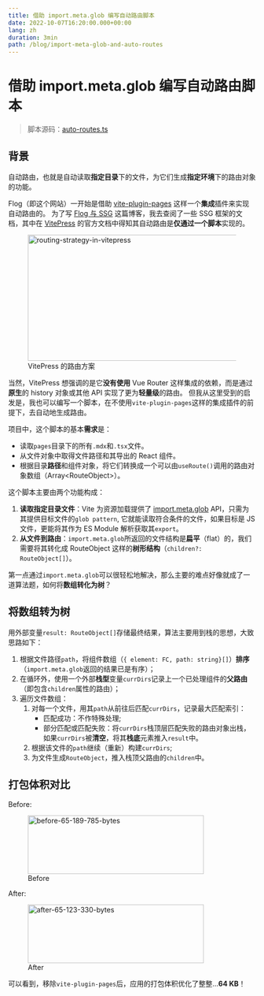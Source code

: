 ```yaml
---
title: 借助 import.meta.glob 编写自动路由脚本
date: 2022-10-07T16:20:00.000+00:00
lang: zh
duration: 3min
path: /blog/import-meta-glob-and-auto-routes
---
```


# 借助 import.meta.glob 编写自动路由脚本

> 脚本源码：[auto-routes.ts](https://github.com/3fuyang/3fuyang.github.io/blob/master/src/routes/auto-routes.ts)

## 背景

自动路由，也就是自动读取**指定目录**下的文件，为它们生成**指定环境**下的路由对象的功能。

Flog（即这个网站）一开始是借助 [vite-plugin-pages](https://github.com/hannoeru/vite-plugin-pages) 这样一个**集成**插件来实现自动路由的。
为了写 [Flog 与 SSG](https://3fuyang.github.io/blog/ssg-in-flog#自动路由) 这篇博客，我去查阅了一些 SSG 框架的文档，其中在 [VitePress](https://vitepress.vuejs.org/)
的官方文档中得知其自动路由是**仅通过一个脚本**实现的。

<figure>
  <picture>
    <source type="image/avif" srcSet="/images/import-meta-glob-and-auto-routes/flog-and-ssg.avif" />
    <source type="image/webp" srcSet="/images/import-meta-glob-and-auto-routes/flog-and-ssg.webp" />
    <img width="947" height="256" alt="routing-strategy-in-vitepress" src="/images/import-meta-glob-and-auto-routes/flog-and-ssg.jpg" className="invertable" />
  </picture>
  <figcaption>VitePress 的路由方案</figcaption>
</figure>

当然，VitePress 想强调的是它**没有使用** Vue Router 这样集成的依赖，而是通过**原生**的 history 对象或其他 API 实现了更为**轻量级**的路由。
但我从这里受到的启发是，我也可以编写一个脚本，在不使用`vite-plugin-pages`这样的集成插件的前提下，去自动地生成路由。

项目中，这个脚本的基本**需求**是：
+ 读取`pages`目录下的所有`.mdx`和`.tsx`文件。
+ 从文件对象中取得文件路径和其导出的 React 组件。
+ 根据目录**路径**和组件对象，将它们转换成一个可以由`useRoute()`调用的路由对象数组（Array\<RouteObject\>）。

这个脚本主要由两个功能构成：
1. **读取指定目录文件**：Vite 为资源加载提供了 [import.meta.glob](https://vitejs.dev/guide/features.html#glob-import) API，只需为其提供目标文件的`glob pattern`,
它就能读取符合条件的文件，如果目标是 JS 文件，更能将其作为 ES Module 解析获取其`export`。
2. **从文件到路由**：`import.meta.glob`所返回的文件结构是**扁平**（flat）的，我们需要将其转化成 RouteObject 这样的**树形结构**（`children?: RouteObject[]`）。

第一点通过`import.meta.glob`可以很轻松地解决，那么主要的难点好像就成了一道算法题，如何将**数组转化为树**？

## 将数组转为树

用外部变量`result: RouteObject[]`存储最终结果，算法主要用到栈的思想，大致思路如下：
<br/>
1. 根据文件路径`path`，将组件数组（`{ element: FC, path: string}[]`）**排序**（`import.meta.glob`返回的结果已是有序）；
2. 在循环外，使用一个外部**栈型**变量`currDirs`记录上一个已处理组件的**父路由**（即包含`children`属性的路由）；
3. 遍历文件数组：
    1. 对每一个文件，用其`path`从前往后匹配`currDirs`，记录最大匹配索引：
        + 匹配成功：不作特殊处理;
        + 部分匹配或匹配失败：将`currDirs`栈顶层匹配失败的路由对象出栈，如果`currDirs`被**清空**，将其**栈底**元素推入`result`中。
    2. 根据该文件的`path`继续（重新）构建`currDirs`;
    3. 为文件生成`RouteObject`，推入栈顶父路由的`children`中。

## 打包体积对比

Before:

<figure>
  <picture>
    <source type="image/avif" srcSet="/images/ssg-in-flog/vite-universal-plugins.avif" />
    <source type="image/webp" srcSet="/images/import-meta-glob-and-auto-routes/before.webp" />
    <img width="358" height="119" alt="before-65-189-785-bytes" src="/images/import-meta-glob-and-auto-routes/before.jpg" className="invertable" />
  </picture>
  <figcaption>Before</figcaption>
</figure>

After:

<figure>
  <picture>
    <source type="image/avif" srcSet="/images/import-meta-glob-and-auto-routes/after.avif" />
    <source type="image/webp" srcSet="/images/import-meta-glob-and-auto-routes/after.webp" />
    <img width="358" height="119" alt="after-65-123-330-bytes" src="/images/import-meta-glob-and-auto-routes/after.jpg" className="invertable" />
  </picture>
  <figcaption>After</figcaption>
</figure>

可以看到，移除`vite-plugin-pages`后，应用的打包体积优化了整整...**64 KB**！